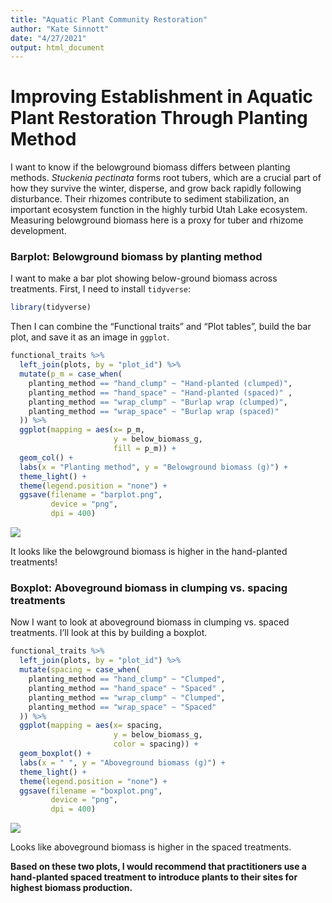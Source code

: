```yaml
---
title: "Aquatic Plant Community Restoration"
author: "Kate Sinnott"
date: "4/27/2021"
output: html_document
---
```


# Improving Establishment in Aquatic Plant Restoration Through Planting Method

I want to know if the belowground biomass differs between planting methods. *Stuckenia pectinata* forms root tubers, which are a crucial part of how they survive the winter, disperse, and grow back rapidly following disturbance. Their rhizomes contribute to sediment stabilization, an important ecosystem function in the highly turbid Utah Lake ecosystem. Measuring belowground biomass here is a proxy for tuber and rhizome development. 

### Barplot: Belowground biomass by planting method
I want to make a bar plot showing below-ground biomass across treatments. First, I need to install `tidyverse`: 

```r
library(tidyverse) 
```

Then I can combine the "Functional traits" and "Plot tables", build the bar plot, and save it as an image in `ggplot`.

```r
functional_traits %>% 
  left_join(plots, by = "plot_id") %>% 
  mutate(p_m = case_when(
    planting_method == "hand_clump" ~ "Hand-planted (clumped)",
    planting_method == "hand_space" ~ "Hand-planted (spaced)" ,
    planting_method == "wrap_clump" ~ "Burlap wrap (clumped)",
    planting_method == "wrap_space" ~ "Burlap wrap (spaced)"
  )) %>% 
  ggplot(mapping = aes(x= p_m, 
                       y = below_biomass_g, 
                       fill = p_m)) +
  geom_col() +
  labs(x = "Planting method", y = "Belowground biomass (g)") +
  theme_light() + 
  theme(legend.position = "none") +
  ggsave(filename = "barplot.png",
         device = "png",
         dpi = 400)
```

![](https://github.com/kateasinnott/SAV_restoration_book/blob/main/barplot.png?raw=TRUE)

It looks like the belowground biomass is higher in the hand-planted treatments!



### Boxplot: Aboveground biomass in clumping vs. spacing treatments

Now I want to look at aboveground biomass in clumping vs. spaced treatments. I'll look at this by building a boxplot. 

```r
functional_traits %>% 
  left_join(plots, by = "plot_id") %>% 
  mutate(spacing = case_when(
    planting_method == "hand_clump" ~ "Clumped",
    planting_method == "hand_space" ~ "Spaced" ,
    planting_method == "wrap_clump" ~ "Clumped",
    planting_method == "wrap_space" ~ "Spaced"
  )) %>% 
  ggplot(mapping = aes(x= spacing, 
                       y = below_biomass_g, 
                       color = spacing)) +
  geom_boxplot() +
  labs(x = " ", y = "Aboveground biomass (g)") +
  theme_light() + 
  theme(legend.position = "none") +
  ggsave(filename = "boxplot.png",
         device = "png",
         dpi = 400)
```


![](https://github.com/kateasinnott/SAV_restoration_book/blob/main/boxplot.png?raw=TRUE)

Looks like aboveground biomass is higher in the spaced treatments. 

**Based on these two plots, I would recommend that practitioners use a hand-planted spaced treatment to introduce plants to their sites for highest biomass production.**
